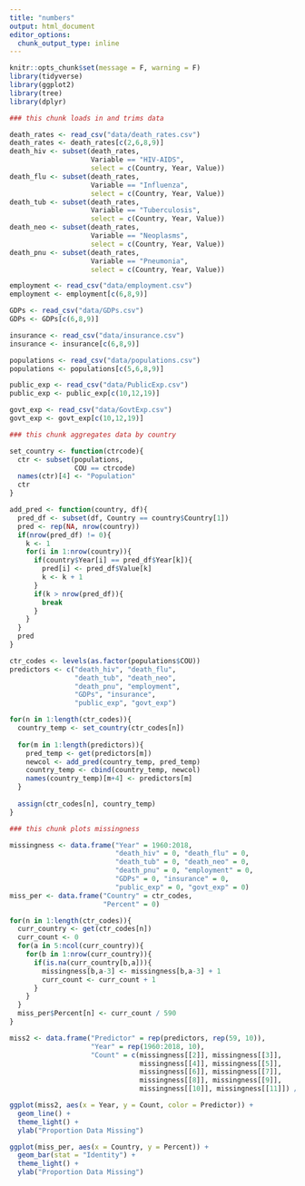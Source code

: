 ```yaml
---
title: "numbers"
output: html_document
editor_options: 
  chunk_output_type: inline
---
```

```r

knitr::opts_chunk$set(message = F, warning = F)
library(tidyverse)
library(ggplot2)
library(tree)
library(dplyr)

```


```r

### this chunk loads in and trims data

death_rates <- read_csv("data/death_rates.csv")
death_rates <- death_rates[c(2,6,8,9)]
death_hiv <- subset(death_rates,
                    Variable == "HIV-AIDS",
                    select = c(Country, Year, Value))
death_flu <- subset(death_rates,
                    Variable == "Influenza",
                    select = c(Country, Year, Value))
death_tub <- subset(death_rates,
                    Variable == "Tuberculosis",
                    select = c(Country, Year, Value))
death_neo <- subset(death_rates,
                    Variable == "Neoplasms",
                    select = c(Country, Year, Value))
death_pnu <- subset(death_rates,
                    Variable == "Pneumonia",
                    select = c(Country, Year, Value))

employment <- read_csv("data/employment.csv")
employment <- employment[c(6,8,9)]

GDPs <- read_csv("data/GDPs.csv")
GDPs <- GDPs[c(6,8,9)]

insurance <- read_csv("data/insurance.csv")
insurance <- insurance[c(6,8,9)]

populations <- read_csv("data/populations.csv")
populations <- populations[c(5,6,8,9)]

public_exp <- read_csv("data/PublicExp.csv")
public_exp <- public_exp[c(10,12,19)]

govt_exp <- read_csv("data/GovtExp.csv")
govt_exp <- govt_exp[c(10,12,19)]

```

```r

### this chunk aggregates data by country

set_country <- function(ctrcode){
  ctr <- subset(populations,
                COU == ctrcode)
  names(ctr)[4] <- "Population"
  ctr
}

add_pred <- function(country, df){
  pred_df <- subset(df, Country == country$Country[1])
  pred <- rep(NA, nrow(country))
  if(nrow(pred_df) != 0){
    k <- 1
    for(i in 1:nrow(country)){
      if(country$Year[i] == pred_df$Year[k]){
        pred[i] <- pred_df$Value[k]
        k <- k + 1
      }
      if(k > nrow(pred_df)){
        break
      }
    }
  }
  pred
}

ctr_codes <- levels(as.factor(populations$COU))
predictors <- c("death_hiv", "death_flu",
                "death_tub", "death_neo",
                "death_pnu", "employment",
                "GDPs", "insurance",
                "public_exp", "govt_exp")

for(n in 1:length(ctr_codes)){
  country_temp <- set_country(ctr_codes[n])
  
  for(m in 1:length(predictors)){
    pred_temp <- get(predictors[m])
    newcol <- add_pred(country_temp, pred_temp)
    country_temp <- cbind(country_temp, newcol)
    names(country_temp)[m+4] <- predictors[m]
  }
  
  assign(ctr_codes[n], country_temp)
}

```

```r

### this chunk plots missingness

missingness <- data.frame("Year" = 1960:2018,
                          "death_hiv" = 0, "death_flu" = 0,
                          "death_tub" = 0, "death_neo" = 0,
                          "death_pnu" = 0, "employment" = 0,
                          "GDPs" = 0, "insurance" = 0,
                          "public_exp" = 0, "govt_exp" = 0)
miss_per <- data.frame("Country" = ctr_codes,
                       "Percent" = 0)

for(n in 1:length(ctr_codes)){
  curr_country <- get(ctr_codes[n])
  curr_count <- 0
  for(a in 5:ncol(curr_country)){
    for(b in 1:nrow(curr_country)){
      if(is.na(curr_country[b,a])){
        missingness[b,a-3] <- missingness[b,a-3] + 1
        curr_count <- curr_count + 1
      }
    }
  }
  miss_per$Percent[n] <- curr_count / 590
}

miss2 <- data.frame("Predictor" = rep(predictors, rep(59, 10)),
                    "Year" = rep(1960:2018, 10),
                    "Count" = c(missingness[[2]], missingness[[3]],
                                missingness[[4]], missingness[[5]],
                                missingness[[6]], missingness[[7]],
                                missingness[[8]], missingness[[9]],
                                missingness[[10]], missingness[[11]]) / 44)

ggplot(miss2, aes(x = Year, y = Count, color = Predictor)) +
  geom_line() +
  theme_light() +
  ylab("Proportion Data Missing")

ggplot(miss_per, aes(x = Country, y = Percent)) +
  geom_bar(stat = "Identity") +
  theme_light() +
  ylab("Proportion Data Missing")

```

```r



```